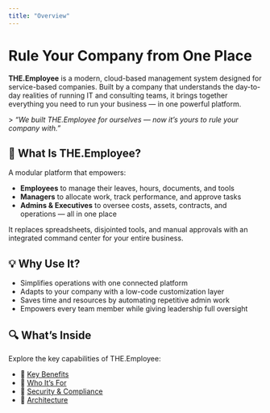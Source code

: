 ```yaml
---
title: "Overview"
---
```


# Rule Your Company from One Place

**THE.Employee** is a modern, cloud-based management system designed for service-based companies. Built by a company that understands the day-to-day realities of running IT and consulting teams, it brings together everything you need to run your business — in one powerful platform.

\> _“We built THE.Employee for ourselves — now it’s yours to rule your company with.”_

## 🎯 What Is THE.Employee?

A modular platform that empowers:

- **Employees** to manage their leaves, hours, documents, and tools
- **Managers** to allocate work, track performance, and approve tasks
- **Admins & Executives** to oversee costs, assets, contracts, and operations — all in one place

It replaces spreadsheets, disjointed tools, and manual approvals with an integrated command center for your entire business.

## 💡 Why Use It?

- Simplifies operations with one connected platform
- Adapts to your company with a low-code customization layer
- Saves time and resources by automating repetitive admin work
- Empowers every team member while giving leadership full oversight

## 🔍 What’s Inside

Explore the key capabilities of THE.Employee:

- 🔹 [Key Benefits](/key-benefits)
- 🔹 [Who It’s For](/who-its-for)
- 🔹 [Security & Compliance](/security)
- 🔹 [Architecture](/architecture)